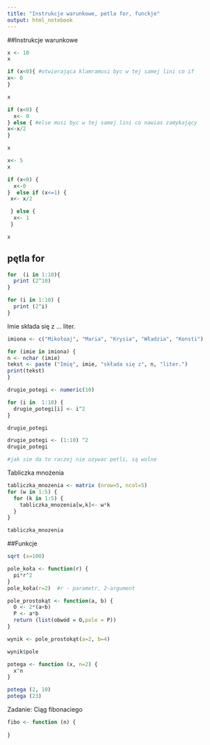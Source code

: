 ---
title: "Instrukcje warunkowe, petla for, funckje"
output: html_notebook
---

##Instrukcje warunkowe

```{r}
x <- 10
x
```

```{r}

if (x<0){ #otwierająca klamramusi byc w tej samej lini co if
x<- 0
} 

x
```
```{r}


if (x<0) {
  x<- 0
} else { #else musi byc w tej samej lini co nawias zamykający
x<-x/2
}

x

```
```{r}
x<- 5
x

if (x<0) {
  x<-0
}  else if (x<=1) {
 x<- x/2

 } else {
  x<- 1
 }

x
```

## pętla for

```{r}
for  (i in 1:10){
  print (2^10)
}
```


```{r}
for (i in 1:10) {
  print (2^i)
}
```
Imie składa się z ... liter.
```{r}
imiona <- c("Mikołoaj", "Maria", "Krysia", "Władzia", "Konsti")

for (imie in imiona) {
n <- nchar (imie)
tekst <- paste ("Imię", imie, "składa się z", n, "liter.")
print(tekst)
}

```

```{r}
drugie_potegi <- numeric(10)

for (i in  1:10) {
  drugie_potegi[i] <- i^2
}

drugie_potegi

drugie_potegi <- (1:10) ^2
drugie_potegi

#jak sie da to raczej nie uzywac petli, są wolne
```
Tabliczka mnożenia
```{r}
tabliczka_mnozenia <- matrix (nrow=5, ncol=5)
for (w in 1:5) {
  for (k in 1:5) {
    tabliczka_mnozenia[w,k]<- w*k
  }
}

tabliczka_mnozenia
```
##Funkcje
```{r}
sqrt (x=100)

pole_koła <- function(r) {
  pi*r^2
}
pole_koła(r=2)  #r - parametr, 2-argument
```

```{r}
pole_prostokąt <- function(a, b) {
  O <- 2*(a+b)
  P <- a*b
  return (list(obwód = O,pole = P))
}

wynik <- pole_prostokąt(a=2, b=4)

wynik$pole
```

```{r}
potega <- function (x, n=2) {
  x^n
}

potega (2, 10)
potega (23)
```
Zadanie: Ciąg fibonaciego
```{r}
fibo <- function (n) {
  
}
```

